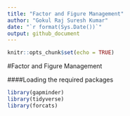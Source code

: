 ```yaml
---
title: "Factor and Figure Management"
author: "Gokul Raj Suresh Kumar"
date: "`r format(Sys.Date())`"
output: github_document
---
```


```r
knitr::opts_chunk$set(echo = TRUE)
```

#Factor and Figure Management

####Loading the required packages

```r
library(gapminder)
library(tidyverse)
library(forcats)
```

